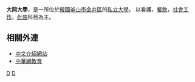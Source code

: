 {{Otheruses|大同大學|subject=1971年在[[釜山|釜山]]創立的韓國私立大學|other=其它同名的學校}}
{{Infobox School
| name        = 大同大學
| other_name  = Daedong College
| image       = 
| motto       = 诚实，爱，奉献
| established = 1971年成立
| type        = 私立 專科大學
| religion    = 
| affiliation = 
| district    = 釜山
| grades      = 
| president   = 
| principal   = 
| dean        = 
| college     = 
| house       = 
| sc          =
| cs          =  
| faculty     = 
| staff       = 
| students    = 
| athletics   = 
| conference  = 
| colors      = 
| mascot      = 
| magazine    = 
| address     = [[韓國|韓國]][[釜山市|釜山市]][[金井區|金井區]]
| telephone   = 051-518-5444
| fax         = 051-514-5847
| mail        = 
| website     = http://www.daedong.ac.kr/main.do#accessibility
}}

'''大同大學'''，是一所位於[[韓國|韓國]][[釜山市|釜山市]][[金井區|金井區]]的[[私立大學|私立大學]]。
以看護，[[餐飲|餐飲]]，[[社會工作|社會工作]]，[[化裝|化裝]]科目為主。

==相關外連==

* [https://web.archive.org/web/20150402101823/http://hanguo.liuxue86.com/school/7277 中文介紹網站]
* [https://web.archive.org/web/20150402103401/http://kaoshi.china.com/abroad/News/focus/News-13-39-75197.html 中華網教育]

[[Category:釜山廣域市大學|D]]
[[Category:韓國私立大學|D]]